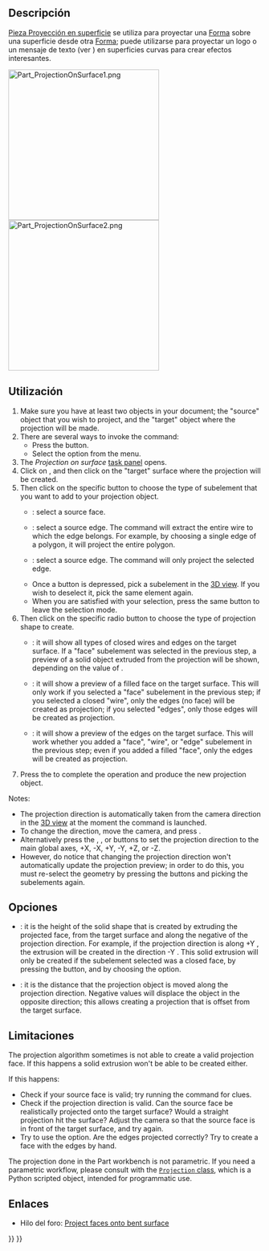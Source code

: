 <languages/>

<div class="mw-translate-fuzzy">
{{Docnav/es
|[[Part_Thickness/es|Espesor]]
|[[Part_CompCompoundTools/es|CompHerramientasCompuesto]]
|[[Part_Workbench/es|Pieza]]
|IconL=Part_Thickness.svg
|IconC=Workbench_Part.svg
|IconR=Part_CompCompoundTools.png
}}
</div>

<div class="mw-translate-fuzzy">
{{GuiCommand/es
|Name=Part ProjectionOnSurface
|Name/es=Pieza ProyecciónEnSuperficie
|MenuLocation=Pieza → Crear una proyección en la superficie...
|Workbenches=[[Part_Workbench/es|Pieza]]
|SeeAlso=
|Version=0.19
}}
</div>

<span id="Description"></span>
==Descripción==

<div class="mw-translate-fuzzy">
[[Part_ProjectionOnSurface/es|Pieza Proyección en superficie]] se utiliza para proyectar una [[Shape/es|Forma]] sobre una superficie desde otra [[Shape/es|Forma]]; puede utilizarse para proyectar un logo o un mensaje de texto (ver {{Button|[[File:Draft_ShapeString.svg|16px]] [[Draft_ShapeString/es|Borrador Forma Cuerda]]}}) en superficies curvas para crear efectos interesantes.
</div>

[[Image:Part_ProjectionOnSurface1.png|300px]] [[Image:Part_ProjectionOnSurface2.png|300px]]

<div class="mw-translate-fuzzy">
{{Caption|Proyección en una superficie curva}}
</div>

<span id="Usage"></span>
==Utilización==

# Make sure you have at least two objects in your document; the "source" object that you wish to project, and the "target" object where the projection will be made.
# There are several ways to invoke the command:
#* Press the {{Button|[[Image:Part ProjectionOnSurface.svg|16px]] [[Part_ProjectionOnSurface|Create projection on surface...]]}} button.
#* Select the {{MenuCommand|Part → [[Image:Part ProjectionOnSurface.svg|16px]] Create projection on surface...}} option from the menu.
# The ''Projection on surface'' [[task_panel|task panel]] opens.
# Click on {{Button|Select projection surface}}, and then click on the "target" surface where the projection will be created.
# Then click on the specific button to choose the type of subelement that you want to add to your projection object.
#* {{Button|Add face}}: select a source face.
#* {{Button|Add wire}}: select a source edge. The command will extract the entire wire to which the edge belongs. For example, by choosing a single edge of a polygon, it will project the entire polygon.
#* {{Button|Add edge}}: select a source edge. The command will only project the selected edge.
#* Once a button is depressed, pick a subelement in the [[3D_view|3D view]]. If you wish to deselect it, pick the same element again.
#* When you are satisfied with your selection, press the same {{Button|Add...}} button to leave the selection mode.
# Then click on the specific radio button to choose the type of projection shape to create.
#* {{RadioButton|TRUE|Show all}}: it will show all types of closed wires and edges on the target surface. If a "face" subelement was selected in the previous step, a preview of a solid object extruded from the projection will be shown, depending on the value of {{MenuCommand|Extrude height}}.
#* {{RadioButton|TRUE|Show faces}}: it will show a preview of a filled face on the target surface. This will only work if you selected a "face" subelement in the previous step; if you selected a closed "wire", only the edges (no face) will be created as projection; if you selected "edges", only those edges will be created as projection.
#* {{RadioButton|TRUE|Show edges}}: it will show a preview of the edges on the target surface. This will work whether you added a "face", "wire", or "edge" subelement in the previous step; even if you added a filled "face", only the edges will be created as projection.
# Press the {{Button|OK}} to complete the operation and produce the new projection object.

Notes:
* The projection direction is automatically taken from the camera direction in the [[3D_view|3D view]] at the moment the command is launched.
* To change the direction, move the camera, and press {{Button|Get current camera direction}}.
* Alternatively press the {{Button|X:}}, {{Button|Y:}}, or {{Button|Z:}} buttons to set the projection direction to the main global axes, +X, -X, +Y, -Y, +Z, or -Z.
* However, do notice that changing the projection direction won't automatically update the projection preview; in order to do this, you must re-select the geometry by pressing the {{Button|Add...}} buttons and picking the subelements again.

<span id="Options"></span>
==Opciones==

* {{MenuCommand|Extrude height}}: it is the height of the solid shape that is created by extruding the projected face, from the target surface and along the negative of the projection direction. For example, if the projection direction is along +Y {{Value|(0, 1, 0)}}, the extrusion will be created in the direction -Y {{Value|(0, -1, 0)}}. This solid extrusion will only be created if the subelement selected was a closed face, by pressing the {{Button|Add face}} button, and by choosing the {{RadioButton|TRUE|Show all}} option.
* {{MenuCommand|Solid depth}}: it is the distance that the projection object is moved along the projection direction. Negative values will displace the object in the opposite direction; this allows creating a projection that is offset from the target surface.

<span id="Limitations"></span>
==Limitaciones==

The projection algorithm sometimes is not able to create a valid projection face. If this happens a solid extrusion won't be able to be created either.

If this happens:
* Check if your source face is valid; try running the {{Button|[[File:Part_CheckGeometry.svg|16px]] [[Part_CheckGeometry|CheckGeometry]]}} command for clues.
* Check if the projection direction is valid. Can the source face be realistically projected onto the target surface? Would a straight projection hit the surface? Adjust the camera so that the source face is in front of the target surface, and try again.
* Try to use the {{RadioButton|TRUE|Show edges}} option. Are the edges projected correctly? Try to create a face with the edges by hand.

The projection done in the Part workbench is not parametric. If you need a parametric workflow, please consult with the [https://gist.github.com/CsatiZoltan/f4fd10bf20923143ba0e0678ea1d3d61 <code>Projection</code> class], which is a Python scripted object, intended for programmatic use.

<span id="Links"></span>
==Enlaces==

* Hilo del foro: [https://forum.freecadweb.org/viewtopic.php?f=9&t=33700 Project faces onto bent surface]


<div class="mw-translate-fuzzy">
{{Docnav/es
|[[Part_Thickness/es|Espesor]]
|[[Part_CompCompoundTools/es|CompHerramientasCompuesto]]
|[[Part_Workbench/es|Pieza]]
|IconL=Part_Thickness.svg
|IconC=Workbench_Part.svg
|IconR=Part_CompCompoundTools.png
}}
</div>

{{Part_Tools_navi{{#translation:}}}}
{{Userdocnavi{{#translation:}}}}